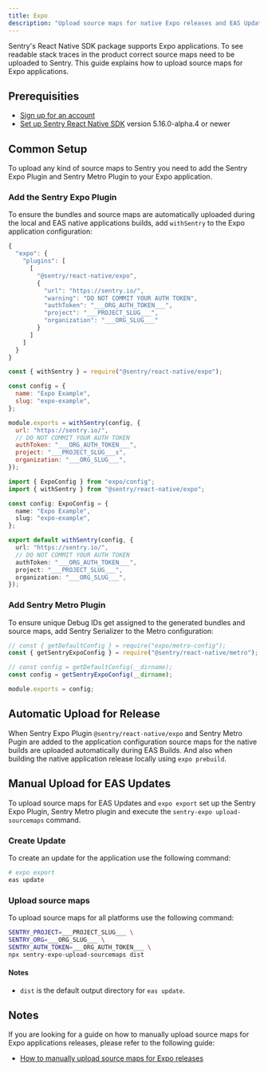 ```yaml
---
title: Expo
description: "Upload source maps for native Expo releases and EAS Updates."
---
```


Sentry's React Native SDK package supports Expo applications. To see readable stack traces in the product correct source maps need to be uploaded to Sentry. This guide explains how to upload source maps for Expo applications.

## Prerequisities

- [Sign up for an account](https://sentry.io/signup/)
- [Set up Sentry React Native SDK](/platforms/react-native/manual-setup/expo/) version 5.16.0-alpha.4 or newer

<OrgAuthTokenNote />

## Common Setup

To upload any kind of source maps to Sentry you need to add the Sentry Expo Plugin and Sentry Metro Plugin to your Expo application.

### Add the Sentry Expo Plugin

To ensure the bundles and source maps are automatically uploaded during the local and EAS native applications builds, add `withSentry` to the Expo application configuration:

```javascript {tabTitle:app.json/app.config.json}
{
  "expo": {
    "plugins": [
      [
        "@sentry/react-native/expo",
        {
          "url": "https://sentry.io/",
          "warning": "DO NOT COMMIT YOUR AUTH TOKEN",
          "authToken": "___ORG_AUTH_TOKEN___",
          "project": "___PROJECT_SLUG___",
          "organization": "___ORG_SLUG___"
        }
      ]
    ]
  }
}
```

```javascript {tabTitle:app.config.js}
const { withSentry } = require("@sentry/react-native/expo");

const config = {
  name: "Expo Example",
  slug: "expo-example",
};

module.exports = withSentry(config, {
  url: "https://sentry.io/",
  // DO NOT COMMIT YOUR AUTH TOKEN
  authToken: "___ORG_AUTH_TOKEN___",
  project: "___PROJECT_SLUG___s",
  organization: "___ORG_SLUG___",
});
```

```typescript {tabTitle:app.config.ts}
import { ExpoConfig } from "expo/config";
import { withSentry } from "@sentry/react-native/expo";

const config: ExpoConfig = {
  name: "Expo Example",
  slug: "expo-example",
};

export default withSentry(config, {
  url: "https://sentry.io/",
  // DO NOT COMMIT YOUR AUTH TOKEN
  authToken: "___ORG_AUTH_TOKEN___",
  project: "___PROJECT_SLUG___",
  organization: "___ORG_SLUG___",
});
```

### Add Sentry Metro Plugin

To ensure unique Debug IDs get assigned to the generated bundles and source maps, add Sentry Serializer to the Metro configuration:

```javascript {tabTitle:metro.config.js}
// const { getDefaultConfig } = require("expo/metro-config");
const { getSentryExpoConfig } = require("@sentry/react-native/metro");

// const config = getDefaultConfig(__dirname);
const config = getSentryExpoConfig(__dirname);

module.exports = config;
```

## Automatic Upload for Release

When Sentry Expo Plugin `@sentry/react-native/expo` and Sentry Metro Pugin are added to the application configuration source maps for the native builds are uploaded automatically during EAS Builds. And also when building the native application release locally using `expo prebuild`.

## Manual Upload for EAS Updates

To upload source maps for EAS Updates and `expo export` set up the Sentry Expo Plugin, Sentry Metro plugin and execute the `sentry-expo upload-sourcemaps` command.

### Create Update

To create an update for the application use the following command:

```bash
# expo export
eas update
```

### Upload source maps

To upload source maps for all platforms use the following command:

```bash
SENTRY_PROJECT=___PROJECT_SLUG___ \
SENTRY_ORG=___ORG_SLUG___ \
SENTRY_AUTH_TOKEN=___ORG_AUTH_TOKEN___ \
npx sentry-expo-upload-sourcemaps dist
```

#### Notes

- `dist` is the default output directory for `eas update`.

## Notes

If you are looking for a guide on how to manually upload source maps for Expo applications releases, please refer to the following guide:

- [How to manually upload source maps for Expo releases](/platforms/react-native/sourcemaps/uploading/expo-advanced/)
